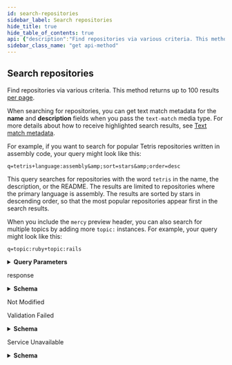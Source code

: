 ```yaml
---
id: search-repositories
sidebar_label: Search repositories
hide_title: true
hide_table_of_contents: true
api: {"description":"Find repositories via various criteria. This method returns up to 100 results [per page](https://docs.github.com/rest/overview/resources-in-the-rest-api#pagination).\n\nWhen searching for repositories, you can get text match metadata for the **name** and **description** fields when you pass the `text-match` media type. For more details about how to receive highlighted search results, see [Text match metadata](https://docs.github.com/rest/reference/search#text-match-metadata).\n\nFor example, if you want to search for popular Tetris repositories written in assembly code, your query might look like this:\n\n`q=tetris+language:assembly&sort=stars&order=desc`\n\nThis query searches for repositories with the word `tetris` in the name, the description, or the README. The results are limited to repositories where the primary language is assembly. The results are sorted by stars in descending order, so that the most popular repositories appear first in the search results.\n\nWhen you include the `mercy` preview header, you can also search for multiple topics by adding more `topic:` instances. For example, your query might look like this:\n\n`q=topic:ruby+topic:rails`","externalDocs":{"description":"API method documentation","url":"https://docs.github.com/rest/reference/search/#search-repositories"},"operationId":"search/repos","parameters":[{"description":"The query contains one or more search keywords and qualifiers. Qualifiers allow you to limit your search to specific areas of GitHub. The REST API supports the same qualifiers as GitHub.com. To learn more about the format of the query, see [Constructing a search query](https://docs.github.com/rest/reference/search#constructing-a-search-query). See \"[Searching for repositories](https://help.github.com/articles/searching-for-repositories/)\" for a detailed list of qualifiers.","in":"query","name":"q","required":true,"schema":{"type":"string"}},{"description":"Sorts the results of your query by number of `stars`, `forks`, or `help-wanted-issues` or how recently the items were `updated`. Default: [best match](https://docs.github.com/rest/reference/search#ranking-search-results)","in":"query","name":"sort","required":false,"schema":{"enum":["stars","forks","help-wanted-issues","updated"],"type":"string"}},{"description":"Determines whether the first search result returned is the highest number of matches (`desc`) or lowest number of matches (`asc`). This parameter is ignored unless you provide `sort`.","in":"query","name":"order","required":false,"schema":{"default":"desc","enum":["desc","asc"],"type":"string"}},{"description":"Results per page (max 100).","in":"query","name":"per_page","schema":{"default":30,"type":"integer"}},{"description":"Page number of the results to fetch.","in":"query","name":"page","schema":{"default":1,"type":"integer"}}],"responses":{"200":{"content":{"application/json":{"examples":{"default":{"value":{"incomplete_results":false,"items":[{"archive_url":"https://api.github.com/repos/dtrupenn/Tetris/{archive_format}{/ref}","archived":true,"assignees_url":"https://api.github.com/repos/dtrupenn/Tetris/assignees{/user}","blobs_url":"https://api.github.com/repos/dtrupenn/Tetris/git/blobs{/sha}","branches_url":"https://api.github.com/repos/dtrupenn/Tetris/branches{/branch}","clone_url":"https://github.com/dtrupenn/Tetris.git","collaborators_url":"https://api.github.com/repos/dtrupenn/Tetris/collaborators{/collaborator}","comments_url":"https://api.github.com/repos/dtrupenn/Tetris/comments{/number}","commits_url":"https://api.github.com/repos/dtrupenn/Tetris/commits{/sha}","compare_url":"https://api.github.com/repos/dtrupenn/Tetris/compare/{base}...{head}","contents_url":"https://api.github.com/repos/dtrupenn/Tetris/contents/{+path}","contributors_url":"https://api.github.com/repos/dtrupenn/Tetris/contributors","created_at":"2012-01-01T00:31:50.000Z","default_branch":"master","deployments_url":"https://api.github.com/repos/dtrupenn/Tetris/deployments","description":"A C implementation of Tetris using Pennsim through LC4","disabled":true,"downloads_url":"https://api.github.com/repos/dtrupenn/Tetris/downloads","events_url":"https://api.github.com/repos/dtrupenn/Tetris/events","fork":false,"forks":1,"forks_count":0,"forks_url":"https://api.github.com/repos/dtrupenn/Tetris/forks","full_name":"dtrupenn/Tetris","git_commits_url":"https://api.github.com/repos/dtrupenn/Tetris/git/commits{/sha}","git_refs_url":"https://api.github.com/repos/dtrupenn/Tetris/git/refs{/sha}","git_tags_url":"https://api.github.com/repos/dtrupenn/Tetris/git/tags{/sha}","git_url":"git:github.com/dtrupenn/Tetris.git","has_downloads":true,"has_issues":true,"has_pages":true,"has_projects":true,"has_wiki":true,"homepage":"https://github.com","hooks_url":"https://api.github.com/repos/dtrupenn/Tetris/hooks","html_url":"https://github.com/dtrupenn/Tetris","id":3081286,"issue_comment_url":"https://api.github.com/repos/dtrupenn/Tetris/issues/comments{/number}","issue_events_url":"https://api.github.com/repos/dtrupenn/Tetris/issues/events{/number}","issues_url":"https://api.github.com/repos/dtrupenn/Tetris/issues{/number}","keys_url":"https://api.github.com/repos/dtrupenn/Tetris/keys{/key_id}","labels_url":"https://api.github.com/repos/dtrupenn/Tetris/labels{/name}","language":"Assembly","languages_url":"https://api.github.com/repos/dtrupenn/Tetris/languages","license":{"html_url":"https://api.github.com/licenses/mit","key":"mit","name":"MIT License","node_id":"MDc6TGljZW5zZW1pdA==","spdx_id":"MIT","url":"https://api.github.com/licenses/mit"},"master_branch":"master","merges_url":"https://api.github.com/repos/dtrupenn/Tetris/merges","milestones_url":"https://api.github.com/repos/dtrupenn/Tetris/milestones{/number}","mirror_url":"git:git.example.com/dtrupenn/Tetris","name":"Tetris","node_id":"MDEwOlJlcG9zaXRvcnkzMDgxMjg2","notifications_url":"https://api.github.com/repos/dtrupenn/Tetris/notifications{?since,all,participating}","open_issues":1,"open_issues_count":0,"owner":{"avatar_url":"https://secure.gravatar.com/avatar/e7956084e75f239de85d3a31bc172ace?d=https://a248.e.akamai.net/assets.github.com%2Fimages%2Fgravatars%2Fgravatar-user-420.png","events_url":"https://api.github.com/users/octocat/events{/privacy}","followers_url":"https://api.github.com/users/octocat/followers","following_url":"https://api.github.com/users/octocat/following{/other_user}","gists_url":"https://api.github.com/users/octocat/gists{/gist_id}","gravatar_id":"","html_url":"https://github.com/octocat","id":872147,"login":"dtrupenn","node_id":"MDQ6VXNlcjg3MjE0Nw==","organizations_url":"https://api.github.com/users/octocat/orgs","received_events_url":"https://api.github.com/users/dtrupenn/received_events","repos_url":"https://api.github.com/users/octocat/repos","site_admin":true,"starred_url":"https://api.github.com/users/octocat/starred{/owner}{/repo}","subscriptions_url":"https://api.github.com/users/octocat/subscriptions","type":"User","url":"https://api.github.com/users/dtrupenn"},"private":false,"pulls_url":"https://api.github.com/repos/dtrupenn/Tetris/pulls{/number}","pushed_at":"2012-01-01T00:37:02.000Z","releases_url":"https://api.github.com/repos/dtrupenn/Tetris/releases{/id}","score":1,"size":524,"ssh_url":"git@github.com:dtrupenn/Tetris.git","stargazers_count":1,"stargazers_url":"https://api.github.com/repos/dtrupenn/Tetris/stargazers","statuses_url":"https://api.github.com/repos/dtrupenn/Tetris/statuses/{sha}","subscribers_url":"https://api.github.com/repos/dtrupenn/Tetris/subscribers","subscription_url":"https://api.github.com/repos/dtrupenn/Tetris/subscription","svn_url":"https://svn.github.com/dtrupenn/Tetris","tags_url":"https://api.github.com/repos/dtrupenn/Tetris/tags","teams_url":"https://api.github.com/repos/dtrupenn/Tetris/teams","trees_url":"https://api.github.com/repos/dtrupenn/Tetris/git/trees{/sha}","updated_at":"2013-01-05T17:58:47.000Z","url":"https://api.github.com/repos/dtrupenn/Tetris","watchers":1,"watchers_count":1}],"total_count":40}}},"schema":{"properties":{"incomplete_results":{"type":"boolean"},"items":{"items":{"description":"Repo Search Result Item","properties":{"allow_merge_commit":{"type":"boolean"},"allow_rebase_merge":{"type":"boolean"},"allow_squash_merge":{"type":"boolean"},"archive_url":{"type":"string"},"archived":{"type":"boolean"},"assignees_url":{"type":"string"},"blobs_url":{"type":"string"},"branches_url":{"type":"string"},"clone_url":{"type":"string"},"collaborators_url":{"type":"string"},"comments_url":{"type":"string"},"commits_url":{"type":"string"},"compare_url":{"type":"string"},"contents_url":{"type":"string"},"contributors_url":{"format":"uri","type":"string"},"created_at":{"format":"date-time","type":"string"},"default_branch":{"type":"string"},"delete_branch_on_merge":{"type":"boolean"},"deployments_url":{"format":"uri","type":"string"},"description":{"nullable":true,"type":"string"},"disabled":{"description":"Returns whether or not this repository disabled.","type":"boolean"},"downloads_url":{"format":"uri","type":"string"},"events_url":{"format":"uri","type":"string"},"fork":{"type":"boolean"},"forks":{"type":"integer"},"forks_count":{"type":"integer"},"forks_url":{"format":"uri","type":"string"},"full_name":{"type":"string"},"git_commits_url":{"type":"string"},"git_refs_url":{"type":"string"},"git_tags_url":{"type":"string"},"git_url":{"type":"string"},"has_downloads":{"type":"boolean"},"has_issues":{"type":"boolean"},"has_pages":{"type":"boolean"},"has_projects":{"type":"boolean"},"has_wiki":{"type":"boolean"},"homepage":{"format":"uri","nullable":true,"type":"string"},"hooks_url":{"format":"uri","type":"string"},"html_url":{"format":"uri","type":"string"},"id":{"type":"integer"},"issue_comment_url":{"type":"string"},"issue_events_url":{"type":"string"},"issues_url":{"type":"string"},"keys_url":{"type":"string"},"labels_url":{"type":"string"},"language":{"nullable":true,"type":"string"},"languages_url":{"format":"uri","type":"string"},"license":{"allOf":[{"description":"License Simple","properties":{"html_url":{"format":"uri","type":"string"},"key":{"example":"mit","type":"string"},"name":{"example":"MIT License","type":"string"},"node_id":{"example":"MDc6TGljZW5zZW1pdA==","type":"string"},"spdx_id":{"example":"MIT","nullable":true,"type":"string"},"url":{"example":"https://api.github.com/licenses/mit","format":"uri","nullable":true,"type":"string"}},"required":["key","name","url","spdx_id","node_id"],"title":"License Simple","type":"object"}],"nullable":true},"master_branch":{"type":"string"},"merges_url":{"format":"uri","type":"string"},"milestones_url":{"type":"string"},"mirror_url":{"format":"uri","nullable":true,"type":"string"},"name":{"type":"string"},"node_id":{"type":"string"},"notifications_url":{"type":"string"},"open_issues":{"type":"integer"},"open_issues_count":{"type":"integer"},"owner":{"allOf":[{"description":"Simple User","nullable":true,"properties":{"avatar_url":{"example":"https://github.com/images/error/octocat_happy.gif","format":"uri","type":"string"},"events_url":{"example":"https://api.github.com/users/octocat/events{/privacy}","type":"string"},"followers_url":{"example":"https://api.github.com/users/octocat/followers","format":"uri","type":"string"},"following_url":{"example":"https://api.github.com/users/octocat/following{/other_user}","type":"string"},"gists_url":{"example":"https://api.github.com/users/octocat/gists{/gist_id}","type":"string"},"gravatar_id":{"example":"41d064eb2195891e12d0413f63227ea7","nullable":true,"type":"string"},"html_url":{"example":"https://github.com/octocat","format":"uri","type":"string"},"id":{"example":1,"type":"integer"},"login":{"example":"octocat","type":"string"},"node_id":{"example":"MDQ6VXNlcjE=","type":"string"},"organizations_url":{"example":"https://api.github.com/users/octocat/orgs","format":"uri","type":"string"},"received_events_url":{"example":"https://api.github.com/users/octocat/received_events","format":"uri","type":"string"},"repos_url":{"example":"https://api.github.com/users/octocat/repos","format":"uri","type":"string"},"site_admin":{"type":"boolean"},"starred_at":{"example":"\"2020-07-09T00:17:55Z\"","type":"string"},"starred_url":{"example":"https://api.github.com/users/octocat/starred{/owner}{/repo}","type":"string"},"subscriptions_url":{"example":"https://api.github.com/users/octocat/subscriptions","format":"uri","type":"string"},"type":{"example":"User","type":"string"},"url":{"example":"https://api.github.com/users/octocat","format":"uri","type":"string"}},"required":["avatar_url","events_url","followers_url","following_url","gists_url","gravatar_id","html_url","id","node_id","login","organizations_url","received_events_url","repos_url","site_admin","starred_url","subscriptions_url","type","url"],"title":"Simple User","type":"object"}],"nullable":true},"permissions":{"properties":{"admin":{"type":"boolean"},"pull":{"type":"boolean"},"push":{"type":"boolean"}},"required":["admin","pull","push"],"type":"object"},"private":{"type":"boolean"},"pulls_url":{"type":"string"},"pushed_at":{"format":"date-time","type":"string"},"releases_url":{"type":"string"},"score":{"type":"integer"},"size":{"type":"integer"},"ssh_url":{"type":"string"},"stargazers_count":{"type":"integer"},"stargazers_url":{"format":"uri","type":"string"},"statuses_url":{"type":"string"},"subscribers_url":{"format":"uri","type":"string"},"subscription_url":{"format":"uri","type":"string"},"svn_url":{"format":"uri","type":"string"},"tags_url":{"format":"uri","type":"string"},"teams_url":{"format":"uri","type":"string"},"temp_clone_token":{"type":"string"},"text_matches":{"items":{"properties":{"fragment":{"type":"string"},"matches":{"items":{"properties":{"indices":{"items":{"type":"integer"},"type":"array"},"text":{"type":"string"}},"type":"object"},"type":"array"},"object_type":{"nullable":true,"type":"string"},"object_url":{"type":"string"},"property":{"type":"string"}},"type":"object"},"title":"Search Result Text Matches","type":"array"},"topics":{"items":{"type":"string"},"type":"array"},"trees_url":{"type":"string"},"updated_at":{"format":"date-time","type":"string"},"url":{"format":"uri","type":"string"},"watchers":{"type":"integer"},"watchers_count":{"type":"integer"}},"required":["archive_url","assignees_url","blobs_url","branches_url","collaborators_url","comments_url","commits_url","compare_url","contents_url","contributors_url","deployments_url","description","downloads_url","events_url","fork","forks_url","full_name","git_commits_url","git_refs_url","git_tags_url","hooks_url","html_url","id","node_id","issue_comment_url","issue_events_url","issues_url","keys_url","labels_url","languages_url","merges_url","milestones_url","name","notifications_url","owner","private","pulls_url","releases_url","stargazers_url","statuses_url","subscribers_url","subscription_url","tags_url","teams_url","trees_url","url","clone_url","default_branch","forks","forks_count","git_url","has_downloads","has_issues","has_projects","has_wiki","has_pages","homepage","language","archived","disabled","mirror_url","open_issues","open_issues_count","license","pushed_at","size","ssh_url","stargazers_count","svn_url","watchers","watchers_count","created_at","updated_at","score"],"title":"Repo Search Result Item","type":"object"},"type":"array"},"total_count":{"type":"integer"}},"required":["total_count","incomplete_results","items"],"type":"object"}}},"description":"response"},"304":{"description":"Not Modified"},"422":{"content":{"application/json":{"schema":{"description":"Validation Error","properties":{"documentation_url":{"type":"string"},"errors":{"items":{"properties":{"code":{"type":"string"},"field":{"type":"string"},"index":{"type":"integer"},"message":{"type":"string"},"resource":{"type":"string"},"value":{"oneOf":[{"nullable":true,"type":"string"},{"nullable":true,"type":"integer"},{"items":{"type":"string"},"nullable":true,"type":"array"}]}},"required":["code"],"type":"object"},"type":"array"},"message":{"type":"string"}},"required":["message","documentation_url"],"title":"Validation Error","type":"object"}}},"description":"Validation Failed"},"503":{"content":{"application/json":{"schema":{"properties":{"code":{"type":"string"},"documentation_url":{"type":"string"},"message":{"type":"string"}},"type":"object"}}},"description":"Service Unavailable"}},"tags":["search"],"x-github":{"category":"search","enabledForGitHubApps":true,"githubCloudOnly":false,"previews":[{"name":"mercy","note":"The `topics` property for repositories on GitHub is currently available for developers to preview. To view the `topics` property in calls that return repository results, you must provide a custom [media type](https://docs.github.com/rest/overview/media-types) in the `Accept` header:\n```shell\napplication/vnd.github.mercy-preview+json\n```","required":false}],"subcategory":null},"method":"get","path":"/search/repositories","servers":[{"url":"https://api.github.com"}],"info":{"contact":{"name":"Support","url":"https://support.github.com/contact"},"description":"GitHub's v3 REST API.","license":{"name":"MIT","url":"https://spdx.org/licenses/MIT"},"termsOfService":"https://docs.github.com/articles/github-terms-of-service","title":"GitHub v3 REST API","version":"1.1.4","x-apisguru-categories":["collaboration","developer_tools"],"x-logo":{"url":"https://twitter.com/github/profile_image?size=original"},"x-origin":[{"format":"openapi","url":"https://raw.githubusercontent.com/github/rest-api-description/main/descriptions/api.github.com/api.github.com.json","version":"3.0"}],"x-providerName":"github.com"},"postman":{"name":"Search repositories","description":{"content":"Find repositories via various criteria. This method returns up to 100 results [per page](https://docs.github.com/rest/overview/resources-in-the-rest-api#pagination).\n\nWhen searching for repositories, you can get text match metadata for the **name** and **description** fields when you pass the `text-match` media type. For more details about how to receive highlighted search results, see [Text match metadata](https://docs.github.com/rest/reference/search#text-match-metadata).\n\nFor example, if you want to search for popular Tetris repositories written in assembly code, your query might look like this:\n\n`q=tetris+language:assembly&sort=stars&order=desc`\n\nThis query searches for repositories with the word `tetris` in the name, the description, or the README. The results are limited to repositories where the primary language is assembly. The results are sorted by stars in descending order, so that the most popular repositories appear first in the search results.\n\nWhen you include the `mercy` preview header, you can also search for multiple topics by adding more `topic:` instances. For example, your query might look like this:\n\n`q=topic:ruby+topic:rails`","type":"text/plain"},"url":{"path":["search","repositories"],"host":["{{baseUrl}}"],"query":[{"disabled":false,"description":{"content":"(Required) The query contains one or more search keywords and qualifiers. Qualifiers allow you to limit your search to specific areas of GitHub. The REST API supports the same qualifiers as GitHub.com. To learn more about the format of the query, see [Constructing a search query](https://docs.github.com/rest/reference/search#constructing-a-search-query). See \"[Searching for repositories](https://help.github.com/articles/searching-for-repositories/)\" for a detailed list of qualifiers.","type":"text/plain"},"key":"q","value":""},{"disabled":false,"description":{"content":"Sorts the results of your query by number of `stars`, `forks`, or `help-wanted-issues` or how recently the items were `updated`. Default: [best match](https://docs.github.com/rest/reference/search#ranking-search-results)","type":"text/plain"},"key":"sort","value":""},{"disabled":false,"description":{"content":"Determines whether the first search result returned is the highest number of matches (`desc`) or lowest number of matches (`asc`). This parameter is ignored unless you provide `sort`.","type":"text/plain"},"key":"order","value":""},{"disabled":false,"description":{"content":"Results per page (max 100).","type":"text/plain"},"key":"per_page","value":""},{"disabled":false,"description":{"content":"Page number of the results to fetch.","type":"text/plain"},"key":"page","value":""}],"variable":[]},"header":[{"key":"Accept","value":"application/json"}],"method":"GET"}}
sidebar_class_name: "get api-method"
---
```



## Search repositories



Find repositories via various criteria. This method returns up to 100 results [per page](https://docs.github.com/rest/overview/resources-in-the-rest-api#pagination).

When searching for repositories, you can get text match metadata for the **name** and **description** fields when you pass the `text-match` media type. For more details about how to receive highlighted search results, see [Text match metadata](https://docs.github.com/rest/reference/search#text-match-metadata).

For example, if you want to search for popular Tetris repositories written in assembly code, your query might look like this:

`q=tetris+language:assembly&amp;sort=stars&amp;order=desc`

This query searches for repositories with the word `tetris` in the name, the description, or the README. The results are limited to repositories where the primary language is assembly. The results are sorted by stars in descending order, so that the most popular repositories appear first in the search results.

When you include the `mercy` preview header, you can also search for multiple topics by adding more `topic:` instances. For example, your query might look like this:

`q=topic:ruby+topic:rails`

<details style={{"marginBottom":"1rem"}}><summary style={{}}><strong>Query Parameters</strong></summary><div><ul><ParamsItem className={"paramsItem"} param={{"description":"The query contains one or more search keywords and qualifiers. Qualifiers allow you to limit your search to specific areas of GitHub. The REST API supports the same qualifiers as GitHub.com. To learn more about the format of the query, see [Constructing a search query](https://docs.github.com/rest/reference/search#constructing-a-search-query). See \"[Searching for repositories](https://help.github.com/articles/searching-for-repositories/)\" for a detailed list of qualifiers.","in":"query","name":"q","required":true,"schema":{"type":"string"}}}></ParamsItem><ParamsItem className={"paramsItem"} param={{"description":"Sorts the results of your query by number of `stars`, `forks`, or `help-wanted-issues` or how recently the items were `updated`. Default: [best match](https://docs.github.com/rest/reference/search#ranking-search-results)","in":"query","name":"sort","required":false,"schema":{"enum":["stars","forks","help-wanted-issues","updated"],"type":"string"}}}></ParamsItem><ParamsItem className={"paramsItem"} param={{"description":"Determines whether the first search result returned is the highest number of matches (`desc`) or lowest number of matches (`asc`). This parameter is ignored unless you provide `sort`.","in":"query","name":"order","required":false,"schema":{"default":"desc","enum":["desc","asc"],"type":"string"}}}></ParamsItem><ParamsItem className={"paramsItem"} param={{"description":"Results per page (max 100).","in":"query","name":"per_page","schema":{"default":30,"type":"integer"}}}></ParamsItem><ParamsItem className={"paramsItem"} param={{"description":"Page number of the results to fetch.","in":"query","name":"page","schema":{"default":1,"type":"integer"}}}></ParamsItem></ul></div></details><div><ApiTabs><TabItem label={"200"} value={"200"}><div>

response

</div><div><details style={{}}><summary style={{"textAlign":"left"}}><strong>Schema</strong></summary><div style={{"textAlign":"left","marginLeft":"1rem"}}></div><ul style={{"marginLeft":"1rem"}}><SchemaItem collapsible={false} name={"incomplete_results"} required={true} schemaDescription={undefined} schemaName={"boolean"} qualifierMessage={undefined}></SchemaItem><SchemaItem collapsible={true} className={"schemaItem"}><details style={{}}><summary style={{}}><strong>items</strong><span style={{"opacity":"0.6"}}> object[]</span><strong style={{"fontSize":"var(--ifm-code-font-size)","color":"var(--openapi-required)"}}> required</strong></summary><div style={{"marginLeft":"1rem"}}><ul><SchemaItem collapsible={false} name={"allow_merge_commit"} required={false} schemaDescription={undefined} schemaName={"boolean"} qualifierMessage={undefined}></SchemaItem><SchemaItem collapsible={false} name={"allow_rebase_merge"} required={false} schemaDescription={undefined} schemaName={"boolean"} qualifierMessage={undefined}></SchemaItem><SchemaItem collapsible={false} name={"allow_squash_merge"} required={false} schemaDescription={undefined} schemaName={"boolean"} qualifierMessage={undefined}></SchemaItem><SchemaItem collapsible={false} name={"archive_url"} required={true} schemaDescription={undefined} schemaName={"string"} qualifierMessage={undefined}></SchemaItem><SchemaItem collapsible={false} name={"archived"} required={true} schemaDescription={undefined} schemaName={"boolean"} qualifierMessage={undefined}></SchemaItem><SchemaItem collapsible={false} name={"assignees_url"} required={true} schemaDescription={undefined} schemaName={"string"} qualifierMessage={undefined}></SchemaItem><SchemaItem collapsible={false} name={"blobs_url"} required={true} schemaDescription={undefined} schemaName={"string"} qualifierMessage={undefined}></SchemaItem><SchemaItem collapsible={false} name={"branches_url"} required={true} schemaDescription={undefined} schemaName={"string"} qualifierMessage={undefined}></SchemaItem><SchemaItem collapsible={false} name={"clone_url"} required={true} schemaDescription={undefined} schemaName={"string"} qualifierMessage={undefined}></SchemaItem><SchemaItem collapsible={false} name={"collaborators_url"} required={true} schemaDescription={undefined} schemaName={"string"} qualifierMessage={undefined}></SchemaItem><SchemaItem collapsible={false} name={"comments_url"} required={true} schemaDescription={undefined} schemaName={"string"} qualifierMessage={undefined}></SchemaItem><SchemaItem collapsible={false} name={"commits_url"} required={true} schemaDescription={undefined} schemaName={"string"} qualifierMessage={undefined}></SchemaItem><SchemaItem collapsible={false} name={"compare_url"} required={true} schemaDescription={undefined} schemaName={"string"} qualifierMessage={undefined}></SchemaItem><SchemaItem collapsible={false} name={"contents_url"} required={true} schemaDescription={undefined} schemaName={"string"} qualifierMessage={undefined}></SchemaItem><SchemaItem collapsible={false} name={"contributors_url"} required={true} schemaDescription={undefined} schemaName={"uri"} qualifierMessage={undefined}></SchemaItem><SchemaItem collapsible={false} name={"created_at"} required={true} schemaDescription={undefined} schemaName={"date-time"} qualifierMessage={undefined}></SchemaItem><SchemaItem collapsible={false} name={"default_branch"} required={true} schemaDescription={undefined} schemaName={"string"} qualifierMessage={undefined}></SchemaItem><SchemaItem collapsible={false} name={"delete_branch_on_merge"} required={false} schemaDescription={undefined} schemaName={"boolean"} qualifierMessage={undefined}></SchemaItem><SchemaItem collapsible={false} name={"deployments_url"} required={true} schemaDescription={undefined} schemaName={"uri"} qualifierMessage={undefined}></SchemaItem><SchemaItem collapsible={false} name={"description"} required={true} schemaDescription={undefined} schemaName={"string"} qualifierMessage={undefined}></SchemaItem><SchemaItem collapsible={false} name={"disabled"} required={true} schemaDescription={"Returns whether or not this repository disabled."} schemaName={"boolean"} qualifierMessage={undefined}></SchemaItem><SchemaItem collapsible={false} name={"downloads_url"} required={true} schemaDescription={undefined} schemaName={"uri"} qualifierMessage={undefined}></SchemaItem><SchemaItem collapsible={false} name={"events_url"} required={true} schemaDescription={undefined} schemaName={"uri"} qualifierMessage={undefined}></SchemaItem><SchemaItem collapsible={false} name={"fork"} required={true} schemaDescription={undefined} schemaName={"boolean"} qualifierMessage={undefined}></SchemaItem><SchemaItem collapsible={false} name={"forks"} required={true} schemaDescription={undefined} schemaName={"integer"} qualifierMessage={undefined}></SchemaItem><SchemaItem collapsible={false} name={"forks_count"} required={true} schemaDescription={undefined} schemaName={"integer"} qualifierMessage={undefined}></SchemaItem><SchemaItem collapsible={false} name={"forks_url"} required={true} schemaDescription={undefined} schemaName={"uri"} qualifierMessage={undefined}></SchemaItem><SchemaItem collapsible={false} name={"full_name"} required={true} schemaDescription={undefined} schemaName={"string"} qualifierMessage={undefined}></SchemaItem><SchemaItem collapsible={false} name={"git_commits_url"} required={true} schemaDescription={undefined} schemaName={"string"} qualifierMessage={undefined}></SchemaItem><SchemaItem collapsible={false} name={"git_refs_url"} required={true} schemaDescription={undefined} schemaName={"string"} qualifierMessage={undefined}></SchemaItem><SchemaItem collapsible={false} name={"git_tags_url"} required={true} schemaDescription={undefined} schemaName={"string"} qualifierMessage={undefined}></SchemaItem><SchemaItem collapsible={false} name={"git_url"} required={true} schemaDescription={undefined} schemaName={"string"} qualifierMessage={undefined}></SchemaItem><SchemaItem collapsible={false} name={"has_downloads"} required={true} schemaDescription={undefined} schemaName={"boolean"} qualifierMessage={undefined}></SchemaItem><SchemaItem collapsible={false} name={"has_issues"} required={true} schemaDescription={undefined} schemaName={"boolean"} qualifierMessage={undefined}></SchemaItem><SchemaItem collapsible={false} name={"has_pages"} required={true} schemaDescription={undefined} schemaName={"boolean"} qualifierMessage={undefined}></SchemaItem><SchemaItem collapsible={false} name={"has_projects"} required={true} schemaDescription={undefined} schemaName={"boolean"} qualifierMessage={undefined}></SchemaItem><SchemaItem collapsible={false} name={"has_wiki"} required={true} schemaDescription={undefined} schemaName={"boolean"} qualifierMessage={undefined}></SchemaItem><SchemaItem collapsible={false} name={"homepage"} required={true} schemaDescription={undefined} schemaName={"uri"} qualifierMessage={undefined}></SchemaItem><SchemaItem collapsible={false} name={"hooks_url"} required={true} schemaDescription={undefined} schemaName={"uri"} qualifierMessage={undefined}></SchemaItem><SchemaItem collapsible={false} name={"html_url"} required={true} schemaDescription={undefined} schemaName={"uri"} qualifierMessage={undefined}></SchemaItem><SchemaItem collapsible={false} name={"id"} required={true} schemaDescription={undefined} schemaName={"integer"} qualifierMessage={undefined}></SchemaItem><SchemaItem collapsible={false} name={"issue_comment_url"} required={true} schemaDescription={undefined} schemaName={"string"} qualifierMessage={undefined}></SchemaItem><SchemaItem collapsible={false} name={"issue_events_url"} required={true} schemaDescription={undefined} schemaName={"string"} qualifierMessage={undefined}></SchemaItem><SchemaItem collapsible={false} name={"issues_url"} required={true} schemaDescription={undefined} schemaName={"string"} qualifierMessage={undefined}></SchemaItem><SchemaItem collapsible={false} name={"keys_url"} required={true} schemaDescription={undefined} schemaName={"string"} qualifierMessage={undefined}></SchemaItem><SchemaItem collapsible={false} name={"labels_url"} required={true} schemaDescription={undefined} schemaName={"string"} qualifierMessage={undefined}></SchemaItem><SchemaItem collapsible={false} name={"language"} required={true} schemaDescription={undefined} schemaName={"string"} qualifierMessage={undefined}></SchemaItem><SchemaItem collapsible={false} name={"languages_url"} required={true} schemaDescription={undefined} schemaName={"uri"} qualifierMessage={undefined}></SchemaItem><SchemaItem collapsible={true} className={"schemaItem"}><details style={{}}><summary style={{}}><strong>license</strong><span style={{"opacity":"0.6"}}> object</span><strong style={{"fontSize":"var(--ifm-code-font-size)","color":"var(--openapi-required)"}}> required</strong></summary><div style={{"marginLeft":"1rem"}}><div><span className={"badge badge--info"} style={{"marginBottom":"1rem"}}>allOf</span><ul className={"allOf"}><SchemaItem collapsible={false} name={"html_url"} required={false} schemaDescription={undefined} schemaName={"uri"} qualifierMessage={undefined}></SchemaItem><SchemaItem collapsible={false} name={"key"} required={true} schemaDescription={undefined} schemaName={"string"} qualifierMessage={undefined}></SchemaItem><SchemaItem collapsible={false} name={"name"} required={true} schemaDescription={undefined} schemaName={"string"} qualifierMessage={undefined}></SchemaItem><SchemaItem collapsible={false} name={"node_id"} required={true} schemaDescription={undefined} schemaName={"string"} qualifierMessage={undefined}></SchemaItem><SchemaItem collapsible={false} name={"spdx_id"} required={true} schemaDescription={undefined} schemaName={"string"} qualifierMessage={undefined}></SchemaItem><SchemaItem collapsible={false} name={"url"} required={true} schemaDescription={undefined} schemaName={"uri"} qualifierMessage={undefined}></SchemaItem></ul></div></div></details></SchemaItem><SchemaItem collapsible={false} name={"master_branch"} required={false} schemaDescription={undefined} schemaName={"string"} qualifierMessage={undefined}></SchemaItem><SchemaItem collapsible={false} name={"merges_url"} required={true} schemaDescription={undefined} schemaName={"uri"} qualifierMessage={undefined}></SchemaItem><SchemaItem collapsible={false} name={"milestones_url"} required={true} schemaDescription={undefined} schemaName={"string"} qualifierMessage={undefined}></SchemaItem><SchemaItem collapsible={false} name={"mirror_url"} required={true} schemaDescription={undefined} schemaName={"uri"} qualifierMessage={undefined}></SchemaItem><SchemaItem collapsible={false} name={"name"} required={true} schemaDescription={undefined} schemaName={"string"} qualifierMessage={undefined}></SchemaItem><SchemaItem collapsible={false} name={"node_id"} required={true} schemaDescription={undefined} schemaName={"string"} qualifierMessage={undefined}></SchemaItem><SchemaItem collapsible={false} name={"notifications_url"} required={true} schemaDescription={undefined} schemaName={"string"} qualifierMessage={undefined}></SchemaItem><SchemaItem collapsible={false} name={"open_issues"} required={true} schemaDescription={undefined} schemaName={"integer"} qualifierMessage={undefined}></SchemaItem><SchemaItem collapsible={false} name={"open_issues_count"} required={true} schemaDescription={undefined} schemaName={"integer"} qualifierMessage={undefined}></SchemaItem><SchemaItem collapsible={true} className={"schemaItem"}><details style={{}}><summary style={{}}><strong>owner</strong><span style={{"opacity":"0.6"}}> object</span><strong style={{"fontSize":"var(--ifm-code-font-size)","color":"var(--openapi-required)"}}> required</strong></summary><div style={{"marginLeft":"1rem"}}><div><span className={"badge badge--info"} style={{"marginBottom":"1rem"}}>allOf</span><ul className={"allOf"}><SchemaItem collapsible={false} name={"avatar_url"} required={true} schemaDescription={undefined} schemaName={"uri"} qualifierMessage={undefined}></SchemaItem><SchemaItem collapsible={false} name={"events_url"} required={true} schemaDescription={undefined} schemaName={"string"} qualifierMessage={undefined}></SchemaItem><SchemaItem collapsible={false} name={"followers_url"} required={true} schemaDescription={undefined} schemaName={"uri"} qualifierMessage={undefined}></SchemaItem><SchemaItem collapsible={false} name={"following_url"} required={true} schemaDescription={undefined} schemaName={"string"} qualifierMessage={undefined}></SchemaItem><SchemaItem collapsible={false} name={"gists_url"} required={true} schemaDescription={undefined} schemaName={"string"} qualifierMessage={undefined}></SchemaItem><SchemaItem collapsible={false} name={"gravatar_id"} required={true} schemaDescription={undefined} schemaName={"string"} qualifierMessage={undefined}></SchemaItem><SchemaItem collapsible={false} name={"html_url"} required={true} schemaDescription={undefined} schemaName={"uri"} qualifierMessage={undefined}></SchemaItem><SchemaItem collapsible={false} name={"id"} required={true} schemaDescription={undefined} schemaName={"integer"} qualifierMessage={undefined}></SchemaItem><SchemaItem collapsible={false} name={"login"} required={true} schemaDescription={undefined} schemaName={"string"} qualifierMessage={undefined}></SchemaItem><SchemaItem collapsible={false} name={"node_id"} required={true} schemaDescription={undefined} schemaName={"string"} qualifierMessage={undefined}></SchemaItem><SchemaItem collapsible={false} name={"organizations_url"} required={true} schemaDescription={undefined} schemaName={"uri"} qualifierMessage={undefined}></SchemaItem><SchemaItem collapsible={false} name={"received_events_url"} required={true} schemaDescription={undefined} schemaName={"uri"} qualifierMessage={undefined}></SchemaItem><SchemaItem collapsible={false} name={"repos_url"} required={true} schemaDescription={undefined} schemaName={"uri"} qualifierMessage={undefined}></SchemaItem><SchemaItem collapsible={false} name={"site_admin"} required={true} schemaDescription={undefined} schemaName={"boolean"} qualifierMessage={undefined}></SchemaItem><SchemaItem collapsible={false} name={"starred_at"} required={false} schemaDescription={undefined} schemaName={"string"} qualifierMessage={undefined}></SchemaItem><SchemaItem collapsible={false} name={"starred_url"} required={true} schemaDescription={undefined} schemaName={"string"} qualifierMessage={undefined}></SchemaItem><SchemaItem collapsible={false} name={"subscriptions_url"} required={true} schemaDescription={undefined} schemaName={"uri"} qualifierMessage={undefined}></SchemaItem><SchemaItem collapsible={false} name={"type"} required={true} schemaDescription={undefined} schemaName={"string"} qualifierMessage={undefined}></SchemaItem><SchemaItem collapsible={false} name={"url"} required={true} schemaDescription={undefined} schemaName={"uri"} qualifierMessage={undefined}></SchemaItem></ul></div></div></details></SchemaItem><SchemaItem collapsible={true} className={"schemaItem"}><details style={{}}><summary style={{}}><strong>permissions</strong><span style={{"opacity":"0.6"}}> object</span></summary><div style={{"marginLeft":"1rem"}}><ul><SchemaItem collapsible={false} name={"admin"} required={true} schemaDescription={undefined} schemaName={"boolean"} qualifierMessage={undefined}></SchemaItem><SchemaItem collapsible={false} name={"pull"} required={true} schemaDescription={undefined} schemaName={"boolean"} qualifierMessage={undefined}></SchemaItem><SchemaItem collapsible={false} name={"push"} required={true} schemaDescription={undefined} schemaName={"boolean"} qualifierMessage={undefined}></SchemaItem></ul></div></details></SchemaItem><SchemaItem collapsible={false} name={"private"} required={true} schemaDescription={undefined} schemaName={"boolean"} qualifierMessage={undefined}></SchemaItem><SchemaItem collapsible={false} name={"pulls_url"} required={true} schemaDescription={undefined} schemaName={"string"} qualifierMessage={undefined}></SchemaItem><SchemaItem collapsible={false} name={"pushed_at"} required={true} schemaDescription={undefined} schemaName={"date-time"} qualifierMessage={undefined}></SchemaItem><SchemaItem collapsible={false} name={"releases_url"} required={true} schemaDescription={undefined} schemaName={"string"} qualifierMessage={undefined}></SchemaItem><SchemaItem collapsible={false} name={"score"} required={true} schemaDescription={undefined} schemaName={"integer"} qualifierMessage={undefined}></SchemaItem><SchemaItem collapsible={false} name={"size"} required={true} schemaDescription={undefined} schemaName={"integer"} qualifierMessage={undefined}></SchemaItem><SchemaItem collapsible={false} name={"ssh_url"} required={true} schemaDescription={undefined} schemaName={"string"} qualifierMessage={undefined}></SchemaItem><SchemaItem collapsible={false} name={"stargazers_count"} required={true} schemaDescription={undefined} schemaName={"integer"} qualifierMessage={undefined}></SchemaItem><SchemaItem collapsible={false} name={"stargazers_url"} required={true} schemaDescription={undefined} schemaName={"uri"} qualifierMessage={undefined}></SchemaItem><SchemaItem collapsible={false} name={"statuses_url"} required={true} schemaDescription={undefined} schemaName={"string"} qualifierMessage={undefined}></SchemaItem><SchemaItem collapsible={false} name={"subscribers_url"} required={true} schemaDescription={undefined} schemaName={"uri"} qualifierMessage={undefined}></SchemaItem><SchemaItem collapsible={false} name={"subscription_url"} required={true} schemaDescription={undefined} schemaName={"uri"} qualifierMessage={undefined}></SchemaItem><SchemaItem collapsible={false} name={"svn_url"} required={true} schemaDescription={undefined} schemaName={"uri"} qualifierMessage={undefined}></SchemaItem><SchemaItem collapsible={false} name={"tags_url"} required={true} schemaDescription={undefined} schemaName={"uri"} qualifierMessage={undefined}></SchemaItem><SchemaItem collapsible={false} name={"teams_url"} required={true} schemaDescription={undefined} schemaName={"uri"} qualifierMessage={undefined}></SchemaItem><SchemaItem collapsible={false} name={"temp_clone_token"} required={false} schemaDescription={undefined} schemaName={"string"} qualifierMessage={undefined}></SchemaItem><SchemaItem collapsible={true} className={"schemaItem"}><details style={{}}><summary style={{}}><strong>text_matches</strong><span style={{"opacity":"0.6"}}> object[]</span></summary><div style={{"marginLeft":"1rem"}}><ul><SchemaItem collapsible={false} name={"fragment"} required={false} schemaDescription={undefined} schemaName={"string"} qualifierMessage={undefined}></SchemaItem><SchemaItem collapsible={true} className={"schemaItem"}><details style={{}}><summary style={{}}><strong>matches</strong><span style={{"opacity":"0.6"}}> object[]</span></summary><div style={{"marginLeft":"1rem"}}><ul><SchemaItem collapsible={false} name={"indices"} required={false} schemaDescription={undefined} schemaName={"integer[]"} qualifierMessage={undefined}></SchemaItem><SchemaItem collapsible={false} name={"text"} required={false} schemaDescription={undefined} schemaName={"string"} qualifierMessage={undefined}></SchemaItem></ul></div></details></SchemaItem><SchemaItem collapsible={false} name={"object_type"} required={false} schemaDescription={undefined} schemaName={"string"} qualifierMessage={undefined}></SchemaItem><SchemaItem collapsible={false} name={"object_url"} required={false} schemaDescription={undefined} schemaName={"string"} qualifierMessage={undefined}></SchemaItem><SchemaItem collapsible={false} name={"property"} required={false} schemaDescription={undefined} schemaName={"string"} qualifierMessage={undefined}></SchemaItem></ul></div></details></SchemaItem><SchemaItem collapsible={false} name={"topics"} required={false} schemaDescription={undefined} schemaName={"string[]"} qualifierMessage={undefined}></SchemaItem><SchemaItem collapsible={false} name={"trees_url"} required={true} schemaDescription={undefined} schemaName={"string"} qualifierMessage={undefined}></SchemaItem><SchemaItem collapsible={false} name={"updated_at"} required={true} schemaDescription={undefined} schemaName={"date-time"} qualifierMessage={undefined}></SchemaItem><SchemaItem collapsible={false} name={"url"} required={true} schemaDescription={undefined} schemaName={"uri"} qualifierMessage={undefined}></SchemaItem><SchemaItem collapsible={false} name={"watchers"} required={true} schemaDescription={undefined} schemaName={"integer"} qualifierMessage={undefined}></SchemaItem><SchemaItem collapsible={false} name={"watchers_count"} required={true} schemaDescription={undefined} schemaName={"integer"} qualifierMessage={undefined}></SchemaItem></ul></div></details></SchemaItem><SchemaItem collapsible={false} name={"total_count"} required={true} schemaDescription={undefined} schemaName={"integer"} qualifierMessage={undefined}></SchemaItem></ul></details></div></TabItem><TabItem label={"304"} value={"304"}><div>

Not Modified

</div><div></div></TabItem><TabItem label={"422"} value={"422"}><div>

Validation Failed

</div><div><details style={{}}><summary style={{"textAlign":"left"}}><strong>Schema</strong></summary><div style={{"textAlign":"left","marginLeft":"1rem"}}></div><ul style={{"marginLeft":"1rem"}}><SchemaItem collapsible={false} name={"documentation_url"} required={true} schemaDescription={undefined} schemaName={"string"} qualifierMessage={undefined}></SchemaItem><SchemaItem collapsible={true} className={"schemaItem"}><details style={{}}><summary style={{}}><strong>errors</strong><span style={{"opacity":"0.6"}}> object[]</span></summary><div style={{"marginLeft":"1rem"}}><ul><SchemaItem collapsible={false} name={"code"} required={true} schemaDescription={undefined} schemaName={"string"} qualifierMessage={undefined}></SchemaItem><SchemaItem collapsible={false} name={"field"} required={false} schemaDescription={undefined} schemaName={"string"} qualifierMessage={undefined}></SchemaItem><SchemaItem collapsible={false} name={"index"} required={false} schemaDescription={undefined} schemaName={"integer"} qualifierMessage={undefined}></SchemaItem><SchemaItem collapsible={false} name={"message"} required={false} schemaDescription={undefined} schemaName={"string"} qualifierMessage={undefined}></SchemaItem><SchemaItem collapsible={false} name={"resource"} required={false} schemaDescription={undefined} schemaName={"string"} qualifierMessage={undefined}></SchemaItem><SchemaItem collapsible={false} name={"value"} required={false} schemaDescription={undefined} schemaName={""} qualifierMessage={undefined}></SchemaItem></ul></div></details></SchemaItem><SchemaItem collapsible={false} name={"message"} required={true} schemaDescription={undefined} schemaName={"string"} qualifierMessage={undefined}></SchemaItem></ul></details></div></TabItem><TabItem label={"503"} value={"503"}><div>

Service Unavailable

</div><div><details style={{}}><summary style={{"textAlign":"left"}}><strong>Schema</strong></summary><div style={{"textAlign":"left","marginLeft":"1rem"}}></div><ul style={{"marginLeft":"1rem"}}><SchemaItem collapsible={false} name={"code"} required={false} schemaDescription={undefined} schemaName={"string"} qualifierMessage={undefined}></SchemaItem><SchemaItem collapsible={false} name={"documentation_url"} required={false} schemaDescription={undefined} schemaName={"string"} qualifierMessage={undefined}></SchemaItem><SchemaItem collapsible={false} name={"message"} required={false} schemaDescription={undefined} schemaName={"string"} qualifierMessage={undefined}></SchemaItem></ul></details></div></TabItem></ApiTabs></div>
      